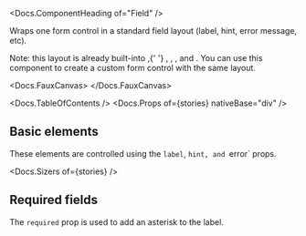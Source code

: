 


<Meta of={stories} />

<Docs.ComponentHeading of="Field" />

Wraps one form control in a standard field layout (label, hint, error message,
etc).

<div>
  Note: this layout is already built-into <Docs of="Money" />,{' '}
  <Docs of="Select" />, <Docs of="Slider" />, <Docs of="Text" />, and
  <Docs of="TextArea" />. You can use this component to create a custom form
  control with the same layout.
</div>

<Docs.FauxCanvas>
  <Field label="A label" hint="A hint" error="An error message!">
    <FormControlPlaceholder />
  </Field>
</Docs.FauxCanvas>

<Docs.TableOfContents />
<Docs.Props of={stories} nativeBase="div" />

## Basic elements

These elements are controlled using the `label`, `hint, and `error` props.

<Canvas of={stories.basic} sourceState="shown" />

<Docs.Sizers of={stories} />

## Required fields

The `required` prop is used to add an asterisk to the label.

<Canvas of={stories.required} />
